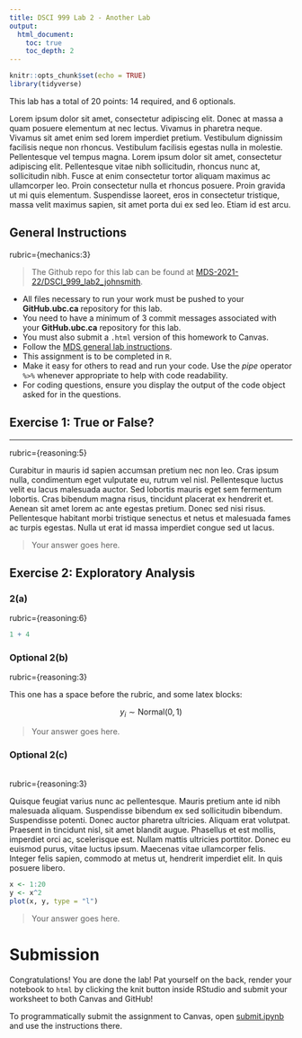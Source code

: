 ```yaml
---
title: DSCI 999 Lab 2 - Another Lab
output:
  html_document:
    toc: true
    toc_depth: 2
---
```


```r
knitr::opts_chunk$set(echo = TRUE)
library(tidyverse)
```

This lab has a total of 20 points: 14 required, and 6 optionals.

Lorem ipsum dolor sit amet, consectetur adipiscing elit. Donec at massa a quam posuere elementum at nec lectus. Vivamus in pharetra neque. Vivamus sit amet enim sed lorem imperdiet pretium. Vestibulum dignissim facilisis neque non rhoncus. Vestibulum facilisis egestas nulla in molestie. Pellentesque vel tempus magna. Lorem ipsum dolor sit amet, consectetur adipiscing elit. Pellentesque vitae nibh sollicitudin, rhoncus nunc at, sollicitudin nibh. Fusce at enim consectetur tortor aliquam maximus ac ullamcorper leo. Proin consectetur nulla et rhoncus posuere. Proin gravida ut mi quis elementum. Suspendisse laoreet, eros in consectetur tristique, massa velit maximus sapien, sit amet porta dui ex sed leo. Etiam id est arcu.


## General Instructions

rubric={mechanics:3}

> The Github repo for this lab can be found at [MDS-2021-22/DSCI_999_lab2_johnsmith](https://github.ubc.ca/MDS-2020-21/DSCI_999_lab2_johnsmith).

-   All files necessary to run your work must be pushed to your **GitHub.ubc.ca** repository for this lab.
-   You need to have a minimum of 3 commit messages associated with your **GitHub.ubc.ca** repository for this lab.
-   You must also submit a `.html` version of this homework to Canvas.
-   Follow the [MDS general lab instructions](https://ubc-mds.github.io/resources_pages/general_lab_instructions/).
-   This assignment is to be completed in `R`.
-   Make it easy for others to read and run your code. Use the *pipe* operator `%>%` whenever appropriate to help with code readability.
-   For coding questions, ensure you display the output of the code object asked for in the questions.

## Exercise 1: True or False?
<hr>
rubric={reasoning:5}

Curabitur in mauris id sapien accumsan pretium nec non leo. Cras ipsum nulla, condimentum eget vulputate eu, rutrum vel nisl. Pellentesque luctus velit eu lacus malesuada auctor. Sed lobortis mauris eget sem fermentum lobortis. Cras bibendum magna risus, tincidunt placerat ex hendrerit et. Aenean sit amet lorem ac ante egestas pretium. Donec sed nisi risus. Pellentesque habitant morbi tristique senectus et netus et malesuada fames ac turpis egestas. Nulla ut erat id massa imperdiet congue sed ut lacus.



> Your answer goes here.



## Exercise 2: Exploratory Analysis

### 2(a)
rubric={reasoning:6}

```r
1 + 4
```



### Optional 2(b)
 rubric={reasoning:3}

This one has a space before the rubric, and some latex blocks:

$$
y_i \sim \textrm{Normal}(0, 1)
$$

> Your answer goes here.



### Optional 2(c)
<br>
rubric={reasoning:3}

Quisque feugiat varius nunc ac pellentesque. Mauris pretium ante id nibh malesuada aliquam. Suspendisse bibendum ex sed sollicitudin bibendum. Suspendisse potenti. Donec auctor pharetra ultricies. Aliquam erat volutpat. Praesent in tincidunt nisl, sit amet blandit augue. Phasellus et est mollis, imperdiet orci ac, scelerisque est. Nullam mattis ultricies porttitor. Donec eu euismod purus, vitae luctus ipsum. Maecenas vitae ullamcorper felis. Integer felis sapien, commodo at metus ut, hendrerit imperdiet elit. In quis posuere libero.

```r
x <- 1:20
y <- x^2
plot(x, y, type = "l")
```


> Your answer goes here.


# Submission

Congratulations! You are done the lab! Pat yourself on the back, render your notebook to `html` by clicking the knit button inside RStudio and submit your worksheet to both Canvas and GitHub!

To programmatically submit the assignment to Canvas, open [submit.ipynb](submit.ipynb) and use the instructions there.
